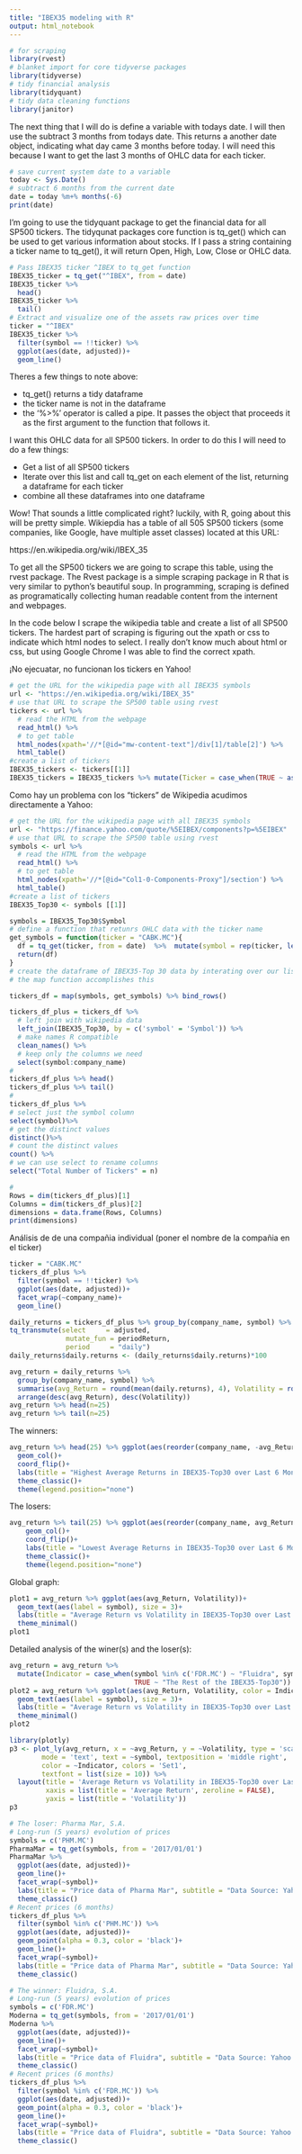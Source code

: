 ```yaml
---
title: "IBEX35 modeling with R"
output: html_notebook
---
```



```r
# for scraping
library(rvest)
# blanket import for core tidyverse packages
library(tidyverse)
# tidy financial analysis 
library(tidyquant)
# tidy data cleaning functions
library(janitor)
```

The next thing that I will do is define a variable with todays date.  I will then use the subtract 3 months from todays date.  This returns a another date object, indicating what day came 3 months before today.  I will need this because I want to get the last 3 months of OHLC data for each ticker.

```r
# save current system date to a variable
today <- Sys.Date()
# subtract 6 months from the current date
date = today %m+% months(-6)
print(date)
```

I'm going to use the tidyquant package to get the financial data for all SP500 tickers.  The tidyqunat packages core function is tq_get() which can be used to get various information about stocks.  If I pass a string containing a ticker name to tq_get(), it will return Open, High, Low, Close or OHLC data.

```r
# Pass IBEX35 ticker ^IBEX to tq_get function
IBEX35_ticker = tq_get("^IBEX", from = date)
IBEX35_ticker %>% 
  head()
IBEX35_ticker %>% 
  tail()
# Extract and visualize one of the assets raw prices over time
ticker = "^IBEX"
IBEX35_ticker %>% 
  filter(symbol == !!ticker) %>% 
  ggplot(aes(date, adjusted))+
  geom_line()
```

Theres a few things to note above:

* tq_get() returns a tidy dataframe
* the ticker name is not in the dataframe
* the '%>%' operator is called a pipe. It passes the object that proceeds it as the first argument to the function that follows it.

I want this OHLC data for all SP500 tickers. In order to do this I will need to do a few things:

* Get a list of all SP500 tickers
* Iterate over this list and call tq_get on each element of the list, returning a dataframe for each ticker
* combine all these dataframes into one dataframe 

Wow! That sounds a little complicated right? luckily, with R, going about this will be pretty simple.  Wikiepdia has a table of all 505 SP500 tickers (some companies, like Google, have multiple asset classes) located at this URL:

https://en.wikipedia.org/wiki/IBEX_35

To get all the SP500 tickers we are going to scrape this table, using the rvest package.  The Rvest package is a simple scraping package in R that is very similar to python's beautiful soup. In programming, scraping is defined as programatically collecting human readable content from the internent and webpages.

In the code below I scrape the wikipedia table and create a list of all SP500 tickers.  The hardest part of scraping is figuring out the xpath or css to indicate which html nodes to select. I really don't know much about html or css, but using Google Chrome I was able to find the correct xpath.  

¡No ejecuatar, no funcionan los tickers en Yahoo!

```r
# get the URL for the wikipedia page with all IBEX35 symbols
url <- "https://en.wikipedia.org/wiki/IBEX_35"
# use that URL to scrape the SP500 table using rvest
tickers <- url %>%
  # read the HTML from the webpage
  read_html() %>%
  # to get table
  html_nodes(xpath='//*[@id="mw-content-text"]/div[1]/table[2]') %>%
  html_table()
#create a list of tickers
IBEX35_tickers <- tickers[[1]]
IBEX35_tickers = IBEX35_tickers %>% mutate(Ticker = case_when(TRUE ~ as.character(Ticker)))
```

Como hay un problema con los "tickers" de Wikipedia acudimos directamente a Yahoo:

```r
# get the URL for the wikipedia page with all IBEX35 symbols
url <- "https://finance.yahoo.com/quote/%5EIBEX/components?p=%5EIBEX"
# use that URL to scrape the SP500 table using rvest
symbols <- url %>%
  # read the HTML from the webpage
  read_html() %>%
  # to get table
  html_nodes(xpath='//*[@id="Col1-0-Components-Proxy"]/section') %>%
  html_table()
#create a list of tickers
IBEX35_Top30 <- symbols [[1]]
```


```r
symbols = IBEX35_Top30$Symbol
# define a function that retunrs OHLC data with the ticker name
get_symbols = function(ticker = "CABK.MC"){
  df = tq_get(ticker, from = date)  %>%  mutate(symbol = rep(ticker, length(date)))
  return(df)
}
# create the dataframe of IBEX35-Top 30 data by interating over our list of symbols and call our get symbols function each time
# the map function accomplishes this

tickers_df = map(symbols, get_symbols) %>% bind_rows()

tickers_df_plus = tickers_df %>% 
  # left join with wikipedia data
  left_join(IBEX35_Top30, by = c('symbol' = 'Symbol')) %>% 
  # make names R compatible
  clean_names() %>% 
  # keep only the columns we need
  select(symbol:company_name)
#
tickers_df_plus %>% head()
tickers_df_plus %>% tail()
#
tickers_df_plus %>%
# select just the symbol column
select(symbol)%>%
# get the distinct values
distinct()%>%
# count the distinct values
count() %>%
# we can use select to rename columns
select("Total Number of Tickers" = n)

#
Rows = dim(tickers_df_plus)[1]
Columns = dim(tickers_df_plus)[2]
dimensions = data.frame(Rows, Columns)
print(dimensions)
```

Análisis de de una compañia individual (poner el nombre de la compañia en el ticker)

```r
ticker = "CABK.MC"
tickers_df_plus %>% 
  filter(symbol == !!ticker) %>% 
  ggplot(aes(date, adjusted))+
  facet_wrap(~company_name)+
  geom_line()
```

```r
daily_returns = tickers_df_plus %>% group_by(company_name, symbol) %>% 
tq_transmute(select     = adjusted, 
              mutate_fun = periodReturn, 
              period     = "daily")
daily_returns$daily.returns <- (daily_returns$daily.returns)*100
```

```r
avg_return = daily_returns %>% 
  group_by(company_name, symbol) %>% 
  summarise(avg_Return = round(mean(daily.returns), 4), Volatility = round(sd(daily.returns), 4)) %>%
  arrange(desc(avg_Return), desc(Volatility))
avg_return %>% head(n=25)
avg_return %>% tail(n=25)
```

The winners:

```r
avg_return %>% head(25) %>% ggplot(aes(reorder(company_name, -avg_Return), avg_Return, fill = avg_Return))+
  geom_col()+
  coord_flip()+
  labs(title = "Highest Average Returns in IBEX35-Top30 over Last 6 Months", x = "Security", y = "Average Return")+
  theme_classic()+
  theme(legend.position="none")
```

The losers:

```r
avg_return %>% tail(25) %>% ggplot(aes(reorder(company_name, avg_Return), avg_Return, fill = avg_Return))+
    geom_col()+
    coord_flip()+
    labs(title = "Lowest Average Returns in IBEX35-Top30 over Last 6 Months", x = "Security", y = "Average Return")+
    theme_classic()+
    theme(legend.position="none")
```

Global graph:

```r
plot1 = avg_return %>% ggplot(aes(avg_Return, Volatility))+
  geom_text(aes(label = symbol), size = 3)+
  labs(title = "Average Return vs Volatility in IBEX35-Top30 over Last 6 Months", x = "Average Return", subtitle = "Data Source: Yahoo Finance")+
  theme_minimal()
plot1
```

Detailed analysis of the winer(s) and the loser(s):

```r
avg_return = avg_return %>% 
  mutate(Indicator = case_when(symbol %in% c('FDR.MC') ~ "Fluidra", symbol %in% c('PHM.MC') ~ "Pharma Mar",
                               TRUE ~ "The Rest of the IBEX35-Top30"))
plot2 = avg_return %>% ggplot(aes(avg_Return, Volatility, color = Indicator))+
  geom_text(aes(label = symbol), size = 3)+
  labs(title = "Average Return vs Volatility in IBEX35-Top30 over Last 6 Months", x = "Average Return", subtitle = "Data Source: Yahoo Finance")+
  theme_minimal()
plot2
```

```r
library(plotly)
p3 <- plot_ly(avg_return, x = ~avg_Return, y = ~Volatility, type = 'scatter',
        mode = 'text', text = ~symbol, textposition = 'middle right',
        color = ~Indicator, colors = 'Set1',
        textfont = list(size = 10)) %>%
  layout(title = 'Average Return vs Volatility in IBEX35-Top30 over Last 6 Months', 
         xaxis = list(title = 'Average Return', zeroline = FALSE),
         yaxis = list(title = 'Volatility'))
p3
```

```r
# The loser: Pharma Mar, S.A.
# Long-run (5 years) evolution of prices
symbols = c('PHM.MC')
PharmaMar = tq_get(symbols, from = '2017/01/01')
PharmaMar %>% 
  ggplot(aes(date, adjusted))+
  geom_line()+
  facet_wrap(~symbol)+
  labs(title = "Price data of Pharma Mar", subtitle = "Data Source: Yahoo Finance")+
  theme_classic()
# Recent prices (6 months)
tickers_df_plus %>% 
  filter(symbol %in% c('PHM.MC')) %>% 
  ggplot(aes(date, adjusted))+
  geom_point(alpha = 0.3, color = 'black')+
  geom_line()+
  facet_wrap(~symbol)+
  labs(title = "Price data of Pharma Mar", subtitle = "Data Source: Yahoo Finance")+
  theme_classic()
```

```r
# The winner: Fluidra, S.A.
# Long-run (5 years) evolution of prices
symbols = c('FDR.MC')
Moderna = tq_get(symbols, from = '2017/01/01')
Moderna %>% 
  ggplot(aes(date, adjusted))+
  geom_line()+
  facet_wrap(~symbol)+
  labs(title = "Price data of Fluidra", subtitle = "Data Source: Yahoo Finance")+
  theme_classic()
# Recent prices (6 months)
tickers_df_plus %>% 
  filter(symbol %in% c('FDR.MC')) %>% 
  ggplot(aes(date, adjusted))+
  geom_point(alpha = 0.3, color = 'black')+
  geom_line()+
  facet_wrap(~symbol)+
  labs(title = "Price data of Fluidra", subtitle = "Data Source: Yahoo Finance")+
  theme_classic()
```
